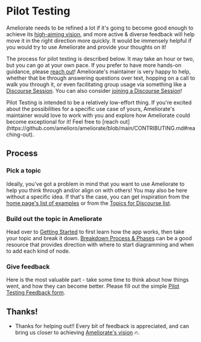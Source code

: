 
# Pilot Testing

Ameliorate needs to be refined a lot if it's going to become good enough to achieve its [high-aiming vision](/mission-vision#vision), and more active & diverse feedback will help move it in the right direction more quickly. It would be immensely helpful if you would try to use Ameliorate and provide your thoughts on it!

The process for pilot testing is described below. It may take an hour or two, but you can go at your own pace. If you prefer to have more hands-on guidance, please [reach out](https://github.com/amelioro/ameliorate/blob/main/CONTRIBUTING.md#reaching-out)! Ameliorate's maintainer is very happy to help, whether that be through answering questions over text, hopping on a call to walk you through it, or even facilitating group usage via something like a [Discourse Session](/discourse-sessions). You can also consider [joining a Discourse Session](/discourse-sessions#joining-a-session)!

<Callout emoji="🌠" type="info">
  Pilot Testing is intended to be a relatively low-effort thing. If you're excited about the
  possibilities for a specific use case of yours, Ameliorate's maintainer would love to work with
  you and explore how Ameliorate could become exceptional for it! Feel free to [reach
  out](https://github.com/amelioro/ameliorate/blob/main/CONTRIBUTING.md#reaching-out).
</Callout>

## Process

<Steps>

### Pick a topic

Ideally, you've got a problem in mind that you want to use Ameliorate to help you think through and/or align on with others! You may also be here without a specific idea. If that's the case, you can get inspiration from the [home page's list of examples](https://ameliorate.app/#examples) or from the [Topics for Discourse list](https://docs.google.com/document/d/1jFpjLhtCBrUUOroZUmkj1oR5OZrxE1FsOtFxQnXyekk/edit).

### Build out the topic in Ameliorate

Head over to [Getting Started](/getting-started) to first learn how the app works, then take your topic and break it down. [Breakdown Process & Phases](/breakdown-process-phases) can be a good resource that provides direction with where to start diagramming and when to add each kind of node.

### Give feedback

Here is the most valuable part - take some time to think about how things went, and how they can become better. Please fill out the simple [Pilot Testing Feedback form](https://docs.google.com/forms/d/e/1FAIpQLScEkj8ODJxfQ95Gm5Y1NibogtpG6AXiq_XZcdrNpIyouYVXXg/viewform).

</Steps>

## Thanks!

- Thanks for helping out!! Every bit of feedback is appreciated, and can bring us closer to achieving [Ameliorate's vision](/mission-vision#vision) 🔥.

